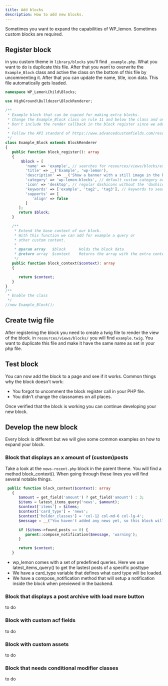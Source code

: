 ```yaml
---
title: Add blocks
description: How to add new blocks.
---
```


Sometimes you want to expand the capabilities of WP_lemon. Sometimes custom blocks are required.

## Register block

in you custom theme in `library/blocks` you'll find `_example.php`. What you want to do is duplicate this file. After that you want to overwrite the
`Example_Block` class and active the class on the bottom of this file by uncommenting it. After that you can update the name, title, icon data. This file automatically gets loaded.

```php
namespace WP_Lemon\Child\Blocks;

use HighGround\Bulldozer\BlockRenderer;

/**
 * Example block that can be copied for making extra blocks.
 * Change the Example_Block class on rule 11 and below the class and uncomment the class call.
 * Don't include the render callback in the block register since we add that in our main BlockRenderer abstract class.
 *
 * Follow the API standard of https://www.advancedcustomfields.com/resources/acf_register_block_type/
 */
class Example_Block extends BlockRenderer
{
   public function block_register(): array
   {
       $block = [
         'name' => 'example', // searches for resources/views/blocks/example.twig
         'title' => __('Example', 'wp-lemon'),
         'description' => __('Show a banner with a still image in the background.', 'wp-lemon'),
         'category' => 'wp-lemon-blocks', // default custom category or add new ones.
         'icon' => 'desktop', // regular dashicons without the 'dashicon-' prefix
         'keywords' => ['example', 'tag2', 'tag3'], // keywords to search blocks for.
         'supports' => [
            'align' => false
         ]
      ];
      return $block;
   }

   /**
    * Extend the base context of our block.
    * With this function we can add for example a query or
    * other custom content.
    *
    * @param array   $block      Holds the block data
    * @return array  $context    Returns the array with the extra content that merges into the original block context.
    */
   public function block_context($context): array
   {

      return $context;
   }
}
/**
 * Enable the class
 */
//new Example_Block();

```

## Create twig file

After registering the block you need to create a twig file to render the view of the block. in `resources/views/blocks/` you will find `example.twig`. You want to duplicate this file and make it have the same name as set in your php file.

## Test block

You can now add the block to a page and see if it works. Common things why the block doesn't work:

- You forgot to uncomment the block register call in your PHP file.
- You didn't change the classnames on all places.

Once verified that the block is working you can continue developing your new block.

## Develop the new block

Every block is different but we will give some common examples on how to expand your block.

### Block that displays an x amount of (custom)posts

Take a look at the `news-recent.php` block in the parent theme. You will find a method block_context().
When going through these lines you will find several notable things.

```php
 public function block_context($context): array
   {
      $amount = get_field('amount') ? get_field('amount') : 3;
      $items = latest_items_query('news', $amount);
      $context['items'] = $items;
      $context['card_type'] = 'news';
      $context['holder_classes'] = 'col-12 col-md-6 col-lg-4';
      $message = __("You haven't added any news yet, so this block will be empty.", "wp-lemon");

      if ($items->found_posts == 0) {
         parent::compose_notification($message, 'warning');
      }

      return $context;
   }
```

- wp_lemon comes with a set of predefined queries. Here we use latest_items_query() to get the lastest posts of a specific posttype
- We have a card_type variable that defines what card type will be loaded.
- We have a compose_notification method that will setup a notification inside the block when previewed in the backend.

### Block that displays a post archive with load more button

to do

### Block with custom acf fields

to do

### Block with custom assets

to do

### Block that needs conditional modifier classes

to do

